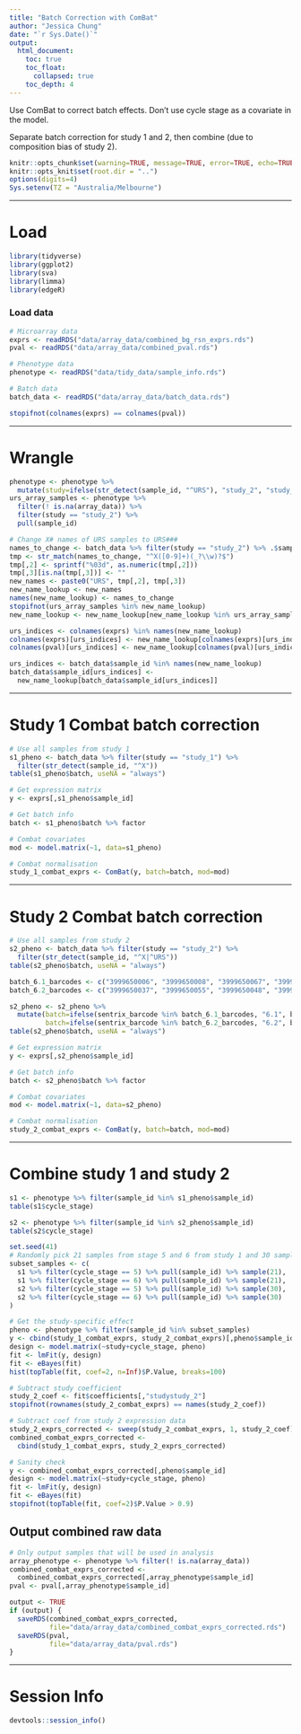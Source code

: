 ```yaml
---
title: "Batch Correction with ComBat"
author: "Jessica Chung"
date: "`r Sys.Date()`"
output:
  html_document:
    toc: true
    toc_float:
      collapsed: true
    toc_depth: 4
---
```


Use ComBat to correct batch effects. Don't use cycle stage as a covariate
in the model.

Separate batch correction for study 1 and 2, then combine (due to composition bias of study 2).

```r
knitr::opts_chunk$set(warning=TRUE, message=TRUE, error=TRUE, echo=TRUE, results="hold")
knitr::opts_knit$set(root.dir = "..")
options(digits=4)
Sys.setenv(TZ = "Australia/Melbourne")
```

-----

# Load

```r
library(tidyverse)
library(ggplot2)
library(sva)
library(limma)
library(edgeR)
```

### Load data

```r
# Microarray data
exprs <- readRDS("data/array_data/combined_bg_rsn_exprs.rds")
pval <- readRDS("data/array_data/combined_pval.rds")

# Phenotype data
phenotype <- readRDS("data/tidy_data/sample_info.rds")

# Batch data
batch_data <- readRDS("data/array_data/batch_data.rds")
```

```r
stopifnot(colnames(exprs) == colnames(pval))
```

-----

# Wrangle

```r
phenotype <- phenotype %>%
  mutate(study=ifelse(str_detect(sample_id, "^URS"), "study_2", "study_1"))
urs_array_samples <- phenotype %>% 
  filter(! is.na(array_data)) %>% 
  filter(study == "study_2") %>%
  pull(sample_id)
```

```r
# Change X# names of URS samples to URS###
names_to_change <- batch_data %>% filter(study == "study_2") %>% .$sample_id
tmp <- str_match(names_to_change, "^X([0-9]+)(_?\\w)?$")
tmp[,2] <- sprintf("%03d", as.numeric(tmp[,2]))
tmp[,3][is.na(tmp[,3])] <- ""
new_names <- paste0("URS", tmp[,2], tmp[,3])
new_name_lookup <- new_names
names(new_name_lookup) <- names_to_change
stopifnot(urs_array_samples %in% new_name_lookup)
new_name_lookup <- new_name_lookup[new_name_lookup %in% urs_array_samples]
```

```r
urs_indices <- colnames(exprs) %in% names(new_name_lookup)
colnames(exprs)[urs_indices] <- new_name_lookup[colnames(exprs)[urs_indices]]
colnames(pval)[urs_indices] <- new_name_lookup[colnames(pval)[urs_indices]]

urs_indices <- batch_data$sample_id %in% names(new_name_lookup)
batch_data$sample_id[urs_indices] <-
  new_name_lookup[batch_data$sample_id[urs_indices]]
```

-----

# Study 1 Combat batch correction

```r
# Use all samples from study 1
s1_pheno <- batch_data %>% filter(study == "study_1") %>%
  filter(str_detect(sample_id, "^X"))
table(s1_pheno$batch, useNA = "always")
```

```r
# Get expression matrix
y <- exprs[,s1_pheno$sample_id]

# Get batch info
batch <- s1_pheno$batch %>% factor

# Combat covariates
mod <- model.matrix(~1, data=s1_pheno)

# Combat normalisation
study_1_combat_exprs <- ComBat(y, batch=batch, mod=mod)
```

-----

# Study 2 Combat batch correction

```r
# Use all samples from study 2
s2_pheno <- batch_data %>% filter(study == "study_2") %>%
  filter(str_detect(sample_id, "^X|^URS"))
table(s2_pheno$batch, useNA = "always")
```

```r
batch_6.1_barcodes <- c("3999650006", "3999650008", "3999650067", "3999650060")
batch_6.2_barcodes <- c("3999650037", "3999650055", "3999650048", "3999650059")

s2_pheno <- s2_pheno %>% 
  mutate(batch=ifelse(sentrix_barcode %in% batch_6.1_barcodes, "6.1", batch),
         batch=ifelse(sentrix_barcode %in% batch_6.2_barcodes, "6.2", batch))
table(s2_pheno$batch, useNA = "always")
```

```r
# Get expression matrix
y <- exprs[,s2_pheno$sample_id]

# Get batch info
batch <- s2_pheno$batch %>% factor

# Combat covariates
mod <- model.matrix(~1, data=s2_pheno)

# Combat normalisation
study_2_combat_exprs <- ComBat(y, batch=batch, mod=mod)
```

-----

# Combine study 1 and study 2

```r
s1 <- phenotype %>% filter(sample_id %in% s1_pheno$sample_id)
table(s1$cycle_stage)

s2 <- phenotype %>% filter(sample_id %in% s2_pheno$sample_id)
table(s2$cycle_stage)
```

```r
set.seed(41)
# Randomly pick 21 samples from stage 5 and 6 from study 1 and 30 samples from stage 5 and 6 from study 2
subset_samples <- c(
  s1 %>% filter(cycle_stage == 5) %>% pull(sample_id) %>% sample(21),
  s1 %>% filter(cycle_stage == 6) %>% pull(sample_id) %>% sample(21),
  s2 %>% filter(cycle_stage == 5) %>% pull(sample_id) %>% sample(30),
  s2 %>% filter(cycle_stage == 6) %>% pull(sample_id) %>% sample(30)
)
```

```r
# Get the study-specific effect
pheno <- phenotype %>% filter(sample_id %in% subset_samples)
y <- cbind(study_1_combat_exprs, study_2_combat_exprs)[,pheno$sample_id]
design <- model.matrix(~study+cycle_stage, pheno)
fit <- lmFit(y, design)
fit <- eBayes(fit)
hist(topTable(fit, coef=2, n=Inf)$P.Value, breaks=100)
```

```r
# Subtract study coefficient
study_2_coef <- fit$coefficients[,"studystudy_2"]
stopifnot(rownames(study_2_combat_exprs) == names(study_2_coef))

# Subtract coef from study 2 expression data
study_2_exprs_corrected <- sweep(study_2_combat_exprs, 1, study_2_coef)
combined_combat_exprs_corrected <- 
  cbind(study_1_combat_exprs, study_2_exprs_corrected)
```

```r
# Sanity check
y <- combined_combat_exprs_corrected[,pheno$sample_id]
design <- model.matrix(~study+cycle_stage, pheno)
fit <- lmFit(y, design)
fit <- eBayes(fit)
stopifnot(topTable(fit, coef=2)$P.Value > 0.9)
```

## Output combined raw data

```r
# Only output samples that will be used in analysis
array_phenotype <- phenotype %>% filter(! is.na(array_data))
combined_combat_exprs_corrected <- 
  combined_combat_exprs_corrected[,array_phenotype$sample_id]
pval <- pval[,array_phenotype$sample_id]
```

```r
output <- TRUE
if (output) {
  saveRDS(combined_combat_exprs_corrected,
          file="data/array_data/combined_combat_exprs_corrected.rds")
  saveRDS(pval,
          file="data/array_data/pval.rds")
}
```

-----

# Session Info

```r
devtools::session_info()
```


